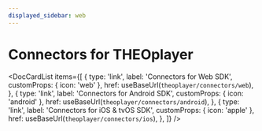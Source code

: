 ```yaml
---
displayed_sidebar: web
---
```


# Connectors for THEOplayer


<DocCardList
  items={[
    {
      type: 'link',
      label: 'Connectors for Web SDK',
      customProps: { icon: 'web' },
      href: useBaseUrl(`theoplayer/connectors/web`),
    },
    {
      type: 'link',
      label: 'Connectors for Android SDK',
      customProps: { icon: 'android' },
      href: useBaseUrl(`theoplayer/connectors/android`),
    },
    {
      type: 'link',
      label: 'Connectors for iOS & tvOS SDK',
      customProps: { icon: 'apple' },
      href: useBaseUrl(`theoplayer/connectors/ios`),
    },
  ]}
/>
